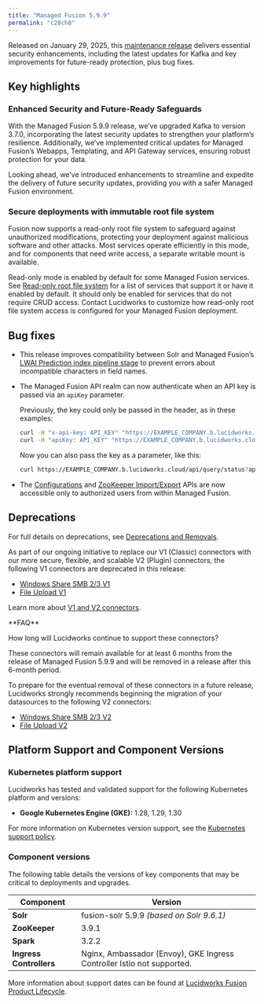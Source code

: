 ```yaml
---
title: "Managed Fusion 5.9.9"
permalink: "c28ch8"
---
```


Released on January 29, 2025, this [maintenance release](/policies/7shln5/lucidworks-version-support-lifecycle#maintenance-release-support-policy) delivers essential security enhancements, including the latest updates for Kafka and key improvements for future-ready protection, plus bug fixes.

## Key highlights

### Enhanced Security and Future-Ready Safeguards

With the Managed Fusion 5.9.9 release, we’ve upgraded Kafka to version 3.7.0, incorporating the latest security updates to strengthen your platform’s resilience. Additionally, we’ve implemented critical updates for Managed Fusion’s Webapps, Templating, and API Gateway services, ensuring robust protection for your data.

Looking ahead, we’ve introduced enhancements to streamline and expedite the delivery of future security updates, providing you with a safer Managed Fusion environment.

### Secure deployments with immutable root file system

Fusion now supports a read-only root file system to safeguard against unauthorized modifications, protecting your deployment against malicious software and other attacks.
Most services operate efficiently in this mode, and for components that need write access, a separate writable mount is available.

Read-only mode is enabled by default for some Managed Fusion services.
See [Read-only root file system](/managed-fusion/5.9/yu6e93/security#read-only-root-file-system) for a list of services that support it or have it enabled by default.
It should only be enabled for services that do not require CRUD access.
Contact Lucidworks to customize how read-only root file system access is configured for your Managed Fusion deployment.

## Bug fixes

* This release improves compatibility between Solr and Managed Fusion’s [LWAI Prediction index pipeline stage](/fusion/5.9/bzik28/lwai-prediction) to prevent errors about incompatible characters in field names.

* The Managed Fusion API realm can now authenticate when an API key is passed via an `apiKey` parameter.

    Previously, the key could only be passed in the header, as in these examples:

    ```bash
    curl -H "x-api-key: API_KEY" "https://EXAMPLE_COMPANY.b.lucidworks.cloud/api/query/status"
    curl -H "apiKey: API_KEY" "https://EXAMPLE_COMPANY.b.lucidworks.cloud/api/query/status"
    ```

    Now you can also pass the key as a parameter, like this:

    ```bash
    curl https://EXAMPLE_COMPANY.b.lucidworks.cloud/api/query/status?apiKey=API_KEY
    ```

* The [Configurations](/fusion/5.11/342/configurations-api) and [ZooKeeper Import/Export](/fusion/5.11/320/zoo-keeper-import-export-api) APIs are now accessible only to authorized users from within Managed Fusion.

## Deprecations

For full details on deprecations, see [Deprecations and Removals](/managed-fusion/5.9/dv9ib2/deprecations-and-removals#deprecations).

As part of our ongoing initiative to replace our V1 (Classic) connectors with our more secure, flexible, and scalable V2 (Plugin) connectors, the following V1 connectors are deprecated in this release:

* [Windows Share SMB 2/3 V1](/fusion-connectors/54/windows-share-smb-2-3-v-1-connector-configuration-reference)
* [File Upload V1](/fusion-connectors/41/file-upload-v-1-connector-configuration-reference)

Learn more about [V1 and V2 connectors](/fusion-connectors/331vyj/v-1-and-v-2-connectors).

<Danger>
**FAQ**

How long will Lucidworks continue to support these connectors?

These connectors will remain available for at least 6 months from the release of Managed Fusion 5.9.9 and will be removed in a release after this 6-month period.
</Danger>

To prepare for the eventual removal of these connectors in a future release, Lucidworks strongly recommends beginning the migration of your datasources to the following V2 connectors:

* [Windows Share SMB 2/3 V2](/fusion-connectors/10901/windows-share-smb-2-3-v-2)
* [File Upload V2](/fusion-connectors/r9iys5/file-upload-v-2)

## Platform Support and Component Versions

### Kubernetes platform support

Lucidworks has tested and validated support for the following Kubernetes platform and versions:

* **Google Kubernetes Engine (GKE):** 1.28, 1.29, 1.30

For more information on Kubernetes version support, see the [Kubernetes support policy](/policies/7shln5/lucidworks-version-support-lifecycle#kubernetes-support).

### Component versions

The following table details the versions of key components that may be critical to deployments and upgrades.

| Component | Version |
| --- | --- |
| **Solr** | fusion-solr 5.9.9  *(based on Solr 9.6.1)* |
| **ZooKeeper** | 3.9.1 |
| **Spark** | 3.2.2 |
| **Ingress Controllers** | Nginx, Ambassador (Envoy), GKE Ingress Controller  Istio not supported. |

More information about support dates can be found at [Lucidworks Fusion Product Lifecycle](/policies/7shln5/lucidworks-version-support-lifecycle).
